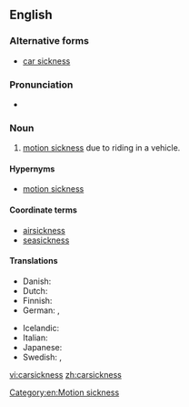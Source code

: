 ==English==

===Alternative forms===
* [[car sickness]]

===Pronunciation===
* {{a|UK}} {{IPA|/ˈkɑː(ɹ)ˌsɪk.nəs/}}

===Noun===
{{en-noun|-}}

# [[motion sickness]] due to riding in a vehicle.

====Hypernyms====
* [[motion sickness]]

====Coordinate terms====
* [[airsickness]]
* [[seasickness]]

====Translations====
{{trans-top|motion sickness due to riding in a vehicle}}
* Danish: {{t-|da|køresyge}}
* Dutch: {{t-|nl|wagenziekte|f}}
* Finnish: {{t-|fi|matkapahoinvointi}}
* German: {{t-|de|Reisekrankheit|f}}, {{t-|de|Autokrankheit|f}}
{{trans-mid}}
* Icelandic: {{t-|is|bílveiki|f}}
* Italian: {{t-|it|mal d'auto|m}}
* Japanese: {{t-|ja|車酔い|tr=kuruma-yoi}}
* Swedish: {{t-|sv|åksjuka}}, {{t-|sv|rörelsesjuka}}
{{trans-bottom}}

[[Category:en:Motion sickness]]

[[vi:carsickness]]
[[zh:carsickness]]